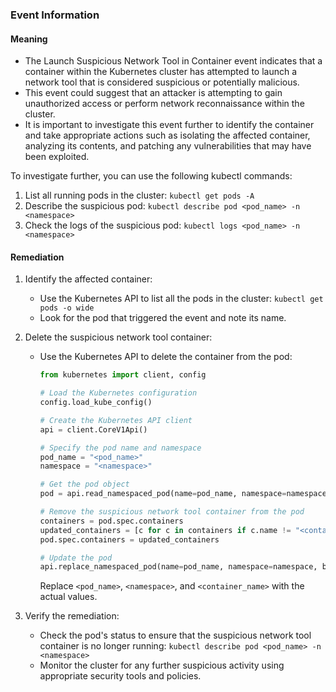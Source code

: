 
### Event Information

#### Meaning

- The Launch Suspicious Network Tool in Container event indicates that a container within the Kubernetes cluster has attempted to launch a network tool that is considered suspicious or potentially malicious.
- This event could suggest that an attacker is attempting to gain unauthorized access or perform network reconnaissance within the cluster.
- It is important to investigate this event further to identify the container and take appropriate actions such as isolating the affected container, analyzing its contents, and patching any vulnerabilities that may have been exploited.

To investigate further, you can use the following kubectl commands:
1. List all running pods in the cluster: `kubectl get pods -A`
2. Describe the suspicious pod: `kubectl describe pod <pod_name> -n <namespace>`
3. Check the logs of the suspicious pod: `kubectl logs <pod_name> -n <namespace>`

#### Remediation

1. Identify the affected container:
   - Use the Kubernetes API to list all the pods in the cluster: `kubectl get pods -o wide`
   - Look for the pod that triggered the event and note its name.

2. Delete the suspicious network tool container:
   - Use the Kubernetes API to delete the container from the pod: 
     ```python
     from kubernetes import client, config

     # Load the Kubernetes configuration
     config.load_kube_config()

     # Create the Kubernetes API client
     api = client.CoreV1Api()

     # Specify the pod name and namespace
     pod_name = "<pod_name>"
     namespace = "<namespace>"

     # Get the pod object
     pod = api.read_namespaced_pod(name=pod_name, namespace=namespace)

     # Remove the suspicious network tool container from the pod
     containers = pod.spec.containers
     updated_containers = [c for c in containers if c.name != "<container_name>"]
     pod.spec.containers = updated_containers

     # Update the pod
     api.replace_namespaced_pod(name=pod_name, namespace=namespace, body=pod)
     ```
     Replace `<pod_name>`, `<namespace>`, and `<container_name>` with the actual values.

3. Verify the remediation:
   - Check the pod's status to ensure that the suspicious network tool container is no longer running: `kubectl describe pod <pod_name> -n <namespace>`
   - Monitor the cluster for any further suspicious activity using appropriate security tools and policies.

